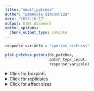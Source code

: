 ```yaml
---
title: "small_patches"
author: "Emanuele Giacomuzzo"
date: "2022-10-17"
output: html_document
editor_options: 
  chunk_output_type: console
---
```


```r
response_variable = "species_richness"
```

```r
plot.patches.points(ds_patches,
                    patch_type_input,
                    response_variable)
```

<details>
  <summary>Click for boxplots</summary>
```r
plot.patches.boxplots(patch_type_input,
                      response_variable)
```
</details>

<details>
  <summary>Click for replicates</summary>
```r
plot.patches.replicates(patch_type_input,
                        response_variable)
```
</details>

<details>
  <summary>Click for effect sizes</summary>
```r
plot.patches.points.ES(ds_patches_effect_size, 
                       patch_type_input,
                       paste0(response_variable, "_d"))
```
</details>